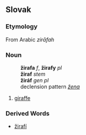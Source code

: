 == Slovak ==
=== Etymology ===
From Arabic ''zirāfah''
=== Noun ===
:'''žirafa''' ''f'', '''žirafy''' ''pl''
:'''žiraf''' ''stem''
:'''žiráf''' ''gen pl''
:declension pattern ''[[Slovak declension pattern žena|žena]]''
# [[giraffe]]
=== Derived Words ===
* [[žirafí]]